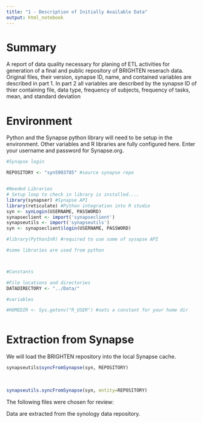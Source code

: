 ```yaml
---
title: "1 - Description of Initially Available Data"
output: html_notebook
---
```


# Summary

A report of data quality necessary for planing of ETL activities for generation of a final and public repository of BRIGHTEN reserach data. Original files, their version, synapse ID, name, and contained variables are described in part 1. In part 2 all variables are described by the synapse ID of thier containing file, data type, frequency of subjects, frequency of tasks, mean, and standard deviation

# Environment

Python and the Synapse python library will need to be setup in the environment. Other variables and R libraries are fully configured here. Enter your username and password for Synapse.org.

```r
#Synapse login

REPOSITORY <- "syn5903785" #source synapse repo


#Needed Libraries 
# Setup loop to check in library is installed....
library(synapser) #Synapse API
library(reticulate) #Python integration into R studio
syn <- synLogin(USERNAME, PASSWORD)
synapseclient <- import('synapseclient')
synapseutils <- import('synapseutils') 
syn <- synapseclient$login(USERNAME, PASSWORD)

#library(PythonInR) #required to use some of sysapse API

#some libraries are used from python



#Constants

#File locations and directories
DATADIRECTORY <- "../Data/"

#variables

#HOMEDIR <- Sys.getenv("R_USER") #sets a constant for your home dir



```

# Extraction from Synapse

We will load the BRIGHTEN repository into the local Synapse cache.

```r
synapseutils$syncFromSynapse(syn, REPOSITORY)
  
  
  
synapseutils.syncFromSynapse(syn, entity=REPOSITORY)

```

The following files were chosen for review:



Data are extracted from the synology data repository. 

